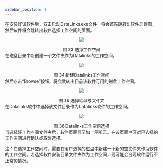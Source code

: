 ```yaml
---
sidebar_position: 1
---
```


在安装好该软件后，双击启动DataLinks.exe文件，将会首先跳转出软件启动图，然后软件将会跳转出软件选择工作空间的页面。
<center>

![](/img/tutorial/image-20220111140823313.png)

</center>
<center>
图 33 选择工作空间
</center>
在磁盘目录中新创建一个文件夹作为Datalinks的工作空间。
<center>

![](/img/tutorial/image-20220111140845508.png)

</center>
<center>
图 34 新建Datalinks工作空间
</center>
然后点击“Browse”按钮，将会跳转出目前该软件可用的磁盘工作空间。

<center>

![](/img/tutorial/image-20220111140906243.png)

</center>
<center>
图 35 选择磁盘与文件夹
</center>
在Datalinks软件中选择该文件目录作为Datalinks软件的工作空间。

<center>

![](/img/tutorial/image-20220111140917562.png)

</center>
<center>
图 36 Datalinks工作空间选择
</center>
当选择好工作空间文件夹后，软件页面显示如上图所示。在该页面中可对已选择的工作空间进行确认或取消选择。

注：在选择工作空间时，需要在用户选择的磁盘中新建一个新的空文件夹作为软件的工作空间。若选择软件安装目录文件夹作为工作空间，则可能会出现软件运行不正常的情况。

